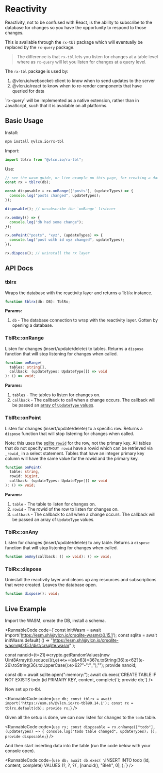 
# Reactivity

Reactivity, not to be confused with React, is the ability to subscribe to the database for changes so you have the opportunity to respond to those changes.

This is available through the `rx-tbl` package which will eventually be replaced by the `rx-query` package.

> The difference is that `rx-tbl` lets you listen for changes at a table level where as `rx-query` will let you listen for changes at a query level.

The `rx-tbl` package is used by:

1. @vlcn.io/websocket-client to know when to send updates to the server
2. @vlcn.io/react to know when to re-render components that have queried for data

<Callout type="info">
  `rx-query` will be implemented as a native extension, rather than in
  JavaScript, such that it is available on all platforms.
</Callout>

## Basic Usage

Install:

```bash
npm install @vlcn.io/rx-tbl
```

Import:

```js
import tblrx from "@vlcn.io/rx-tbl";
```

Use:

```js
// see the wasm guide, or live example on this page, for creating a database
const rx = tblrx(db);

const disposable = rx.onRange(["posts"], (updateTypes) => {
  console.log("posts changed", updateTypes);
});

disposable(); // unsubscribe the `onRange` listener

rx.onAny(() => {
  console.log("db had some change");
});

rx.onPoint("posts", "xyz", (updateTypes) => {
  console.log("post with id xyz changed", updateTypes);
});

rx.dispose(); // uninstall the rx layer
```

## API Docs

### tblrx

Wraps the database with the reactivity layer and returns a `TblRx` instance.

```ts
function tblrx(db: DB): TblRx;
```

**Params:**

1. `db` - The database connection to wrap with the reactivity layer. Gotten by opening a database.

### TblRx::onRange

Listen for changes (insert/update/delete) to tables. Returns a `dispose` function that will stop listening for changes when called.

```ts
function onRange(
  tables: string[],
  callback: (updateTypes: UpdateType[]) => void
): () => void;
```

**Params:**

1. `tables` - The tables to listen for changes on.
2. `callback` - The callback to call when a change occurs. The callback will be passed an [array of `UpdateType` values](https://www.sqlite.org/c3ref/update_hook.html).

### TblRx::onPoint

Listen for changes (insert/update/delete) to a specific row. Returns a `dispose` function that will stop listening for changes when called.

Note: this uses the [sqlite `rowid`](https://www.sqlite.org/rowidtable.html) for the row, not the primary key. All tables that do not specify `WITHOUT rowid` have a rowid which can be retrieved via `_rowid_` in a select statement. Tables that have an integer primary key column will have the same value for the rowid and the primary key.

```ts
function onPoint(
  table: string,
  rowid: bigint,
  callback: (updateTypes: UpdateType[]) => void
): () => void;
```

**Params:**

1. `table` - The table to listen for changes on.
2. `rowid` - The rowid of the row to listen for changes on.
3. `callback` - The callback to call when a change occurs. The callback will be passed an array of `UpdateType` values.

### TblRx::onAny

Listen for changes (insert/update/delete) to any table. Returns a `dispose` function that will stop listening for changes when called.

```ts
function onAny(callback: () => void): () => void;
```

### TblRx::dispose

Uninstall the reactivity layer and cleans up any resources and subscriptions that were created. Leaves the database open.

```ts
function dispose(): void;
```

## Live Example

Import the WASM, create the DB, install a schema.

<RunnableCode code={`const initWasm = await import('https://esm.sh/@vlcn.io/crsqlite-wasm@0.15.1');
const sqlite = await initWasm.default(
  () => "https://esm.sh/@vlcn.io/crsqlite-wasm@0.15.1/dist/crsqlite.wasm"
);

const nanoid=(t=21)=>crypto.getRandomValues(new Uint8Array(t)).reduce(((t,e)=>t+=(e&=63)<36?e.toString(36):e<62?(e-26).toString(36).toUpperCase():e>62?"-":"\_"),"");
provide nanoid;

const db = await sqlite.open(":memory:");
await db.exec(\`CREATE TABLE IF NOT EXISTS todo (id PRIMARY KEY, content, complete)\`);
provide db;`} />

Now set up rx-tbl.

<RunnableCode
  code={`use db;
const tblrx = await import('https://esm.sh/@vlcn.io/rx-tbl@0.14.1');
const rx = tblrx.default(db);
provide rx;`}
/>

Given all the setup is done, we can now listen for changes to the `todo` table.

<RunnableCode
  code={`use rx;
const disposable = rx.onRange(["todo"], (updateTypes) => {
  console.log("todo table changed", updateTypes);
});
provide disposable;`}
/>

And then start inserting data into the table (run the code below with your console open).

<RunnableCode
  code={`use db;
await db.exec(
  \`INSERT INTO todo (id, content, complete) VALUES (?, ?, ?)\`,
  [nanoid(), "Bleh", 0],
);`}
/>
